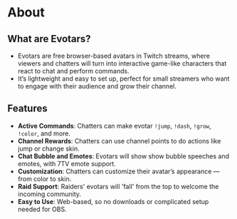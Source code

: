 # About

## What are Evotars?

* Evotars are free browser-based avatars in Twitch streams, where viewers and chatters will turn into interactive game-like characters that react to chat and perform commands.
* It’s lightweight and easy to set up, perfect for small streamers who want to engage with their audience and grow their channel.




## Features

* **Active Commands**: Chatters can make evotar `!jump`, `!dash`, `!grow`, `!color`, and more.
* **Channel Rewards**: Chatters can use channel points to do actions like jump or change skin.
* **Chat Bubble and Emotes**: Evotars will show show bubble speeches and emotes, with 7TV emote support.
* **Customization**: Chatters can customize their avatar’s appearance — from color to skin.
* **Raid Support**: Raiders' evotars will 'fall' from the top to welcome the incoming community.
* **Easy to Use**: Web-based, so no downloads or complicated setup needed for OBS.
